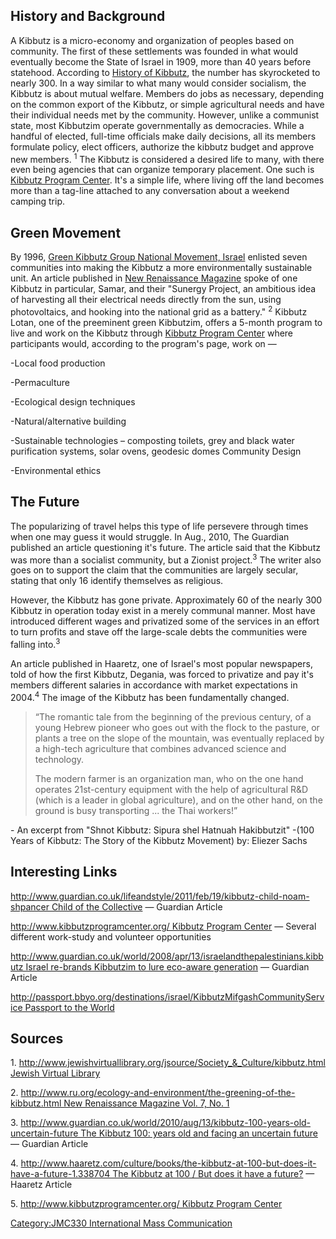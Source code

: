 {{JMC330inprogress|May 15, 2011}}

==History and Background==


A Kibbutz is a micro-economy and organization of peoples based on community. The first of these settlements was founded in what would eventually become the State of Israel in 1909, more than 40 years before statehood. According to [http://www.jewishvirtuallibrary.org/jsource/Society_&_Culture/kibbutz.html History of Kibbutz], the number has skyrocketed to nearly 300. In a way similar to what many would consider socialism, the Kibbutz is about mutual welfare. Members do jobs as necessary, depending on the common export of the Kibbutz,  or simple agricultural needs and have their individual needs met by the community. However, unlike a communist state, most Kibbutzim operate governmentally as democracies. While a handful of elected, full-time officials make daily decisions, all its members formulate policy, elect officers, authorize the kibbutz budget and approve new members. <sup>1</sup>
The Kibbutz is considered a desired life to many, with there even being agencies that can organize temporary placement. One such is [http://www.kibbutzprogramcenter.org/ Kibbutz Program Center]. It's a simple life, where living off the land becomes more than a tag-line attached to any conversation about a weekend camping trip.

==Green Movement==
By 1996, [http://www.kibbutzlotan.com/creativeEcology/articles/greenKibbutz.htm Green Kibbutz Group National Movement, Israel] enlisted seven communities into making the Kibbutz a more environmentally sustainable unit.
An article published in [http://www.ru.org/ecology-and-environment/the-greening-of-the-kibbutz.html New Renaissance Magazine] spoke of one Kibbutz in particular, Samar, and their "Sunergy Project, an ambitious idea of harvesting all their electrical needs directly from the sun, using photovoltaics, and hooking into the national grid as a battery." <sup>2</sup>
Kibbutz Lotan, one of the preeminent green Kibbutzim, offers a 5-month program to live and work on the Kibbutz through [http://www.kibbutzprogramcenter.org/ Kibbutz Program Center] where participants would, according to the program's page, work on —

-Local food production

-Permaculture 

-Ecological design techniques

-Natural/alternative building

-Sustainable technologies – composting toilets, grey and black water purification systems, solar ovens, geodesic domes
Community Design

-Environmental ethics

==The Future==
 
The popularizing of travel helps this type of life persevere through times when one may guess it would struggle. In Aug., 2010, The Guardian published an article questioning it's future. The article said that the Kibbutz was more than a socialist community, but a Zionist project.<sup>3</sup> The writer also goes on to support the claim that the communities are largely secular, stating that only 16 identify themselves as religious. 

However, the Kibbutz has gone private. Approximately 60 of the nearly 300 Kibbutz in operation today exist in a merely communal manner. Most have introduced different wages and privatized some of the services in an effort to turn profits and stave off the large-scale debts the communities were falling into.<sup>3</sup>

An article published in Haaretz, one of Israel's most popular newspapers, told of how the first Kibbutz, Degania, was forced to privatize and pay it's members different salaries in accordance with market expectations in 2004.<sup>4</sup> The image of the Kibbutz has been fundamentally changed. 

<blockquote>
“The romantic tale from the beginning of the previous century, of a young Hebrew pioneer who goes out with the flock to the pasture, or plants a tree on the slope of the mountain, was eventually replaced by a high-tech agriculture that combines advanced science and technology.

The modern farmer is an organization man, who on the one hand operates 21st-century equipment with the help of agricultural R&D ‏(which is a leader in global agriculture‏), and on the other hand, on the ground is busy transporting ... the Thai workers!”
</blockquote>
- An excerpt from "Shnot Kibbutz: Sipura shel Hatnuah Hakibbutzit" -(100 Years of Kibbutz: The Story of the Kibbutz Movement‏) by: Eliezer Sachs

==Interesting Links==

[[http://www.guardian.co.uk/lifeandstyle/2011/feb/19/kibbutz-child-noam-shpancer Child of the Collective]] — Guardian Article

[[http://www.kibbutzprogramcenter.org/ Kibbutz Program Center]] — Several different work-study and volunteer opportunities

[[http://www.guardian.co.uk/world/2008/apr/13/israelandthepalestinians.kibbutz Israel re-brands Kibbutzim to lure eco-aware generation]] — Guardian Article

[[http://passport.bbyo.org/destinations/israel/KibbutzMifgashCommunityService Passport to the World]]

==Sources==
1. [[http://www.jewishvirtuallibrary.org/jsource/Society_&_Culture/kibbutz.html Jewish Virtual Library]]

2. [[http://www.ru.org/ecology-and-environment/the-greening-of-the-kibbutz.html New Renaissance Magazine Vol. 7, No. 1]]

3. [[http://www.guardian.co.uk/world/2010/aug/13/kibbutz-100-years-old-uncertain-future The Kibbutz 100: years old and facing an uncertain future]] — Guardian Article 

4. [[http://www.haaretz.com/culture/books/the-kibbutz-at-100-but-does-it-have-a-future-1.338704 The Kibbutz at 100 / But does it have a future?]] — Haaretz Article 

5. [[http://www.kibbutzprogramcenter.org/ Kibbutz Program Center]]



 

[[Category:JMC330 International Mass Communication]]